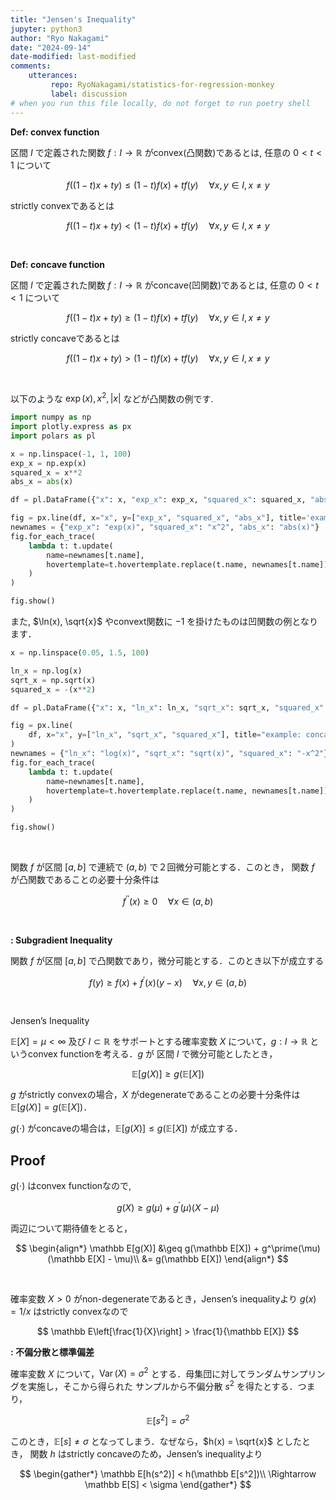 ```yaml
---
title: "Jensen's Inequality"
jupyter: python3
author: "Ryo Nakagami"
date: "2024-09-14"
date-modified: last-modified
comments:
    utterances:
         repo: RyoNakagami/statistics-for-regression-monkey
         label: discussion
# when you run this file locally, do not forget to run poetry shell
---
```


<div class="blog-custom-border">
<strong>Def: convex function</strong> <br>

区間 $I$ で定義された関数 $f:I \to \mathbb R$ がconvex(凸関数)であるとは, 任意の $0 < t < 1$ について

$$
f((1-t)x + ty) \leq (1 - t)f(x) + t f(y)\quad \forall x, y \in I, x \neq y
$$

strictly convexであるとは

$$
f((1-t)x + ty) < (1 - t)f(x) + t f(y)\quad \forall x, y \in I, x \neq y
$$

</div><br>

<div class="blog-custom-border">
<strong>Def: concave function</strong> <br>

区間 $I$ で定義された関数 $f:I \to \mathbb R$ がconcave(凹関数)であるとは, 任意の $0 < t < 1$ について

$$
f((1-t)x + ty) \geq (1 - t)f(x) + t f(y)\quad \forall x, y \in I, x \neq y
$$

strictly concaveであるとは

$$
f((1-t)x + ty) > (1 - t)f(x) + t f(y)\quad \forall x, y \in I, x \neq y
$$

</div><br>

以下のような $\exp(x), x^2, \vert x\vert$ などが凸関数の例です.

```python
import numpy as np
import plotly.express as px
import polars as pl

x = np.linspace(-1, 1, 100)
exp_x = np.exp(x)
squared_x = x**2
abs_x = abs(x)

df = pl.DataFrame({"x": x, "exp_x": exp_x, "squared_x": squared_x, "abs_x": abs_x})

fig = px.line(df, x="x", y=["exp_x", "squared_x", "abs_x"], title='example: convex fucntions')
newnames = {"exp_x": "exp(x)", "squared_x": "x^2", "abs_x": "abs(x)"}
fig.for_each_trace(
    lambda t: t.update(
        name=newnames[t.name],
        hovertemplate=t.hovertemplate.replace(t.name, newnames[t.name]),
    )
)

fig.show()
```

また, $\ln(x), \sqrt{x}$ やconvext関数に $-1$ を掛けたものは凹関数の例となります．

```python
x = np.linspace(0.05, 1.5, 100)

ln_x = np.log(x)
sqrt_x = np.sqrt(x)
squared_x = -(x**2)

df = pl.DataFrame({"x": x, "ln_x": ln_x, "sqrt_x": sqrt_x, "squared_x": squared_x})

fig = px.line(
    df, x="x", y=["ln_x", "sqrt_x", "squared_x"], title="example: concave fucntions"
)
newnames = {"ln_x": "log(x)", "sqrt_x": "sqrt(x)", "squared_x": "-x^2"}
fig.for_each_trace(
    lambda t: t.update(
        name=newnames[t.name],
        hovertemplate=t.hovertemplate.replace(t.name, newnames[t.name]),
    )
)

fig.show()
```

<div class="blog-custom-border">
::: {#thm- .custom_problem }
<br>

関数 $f$ が区間 $[a, b]$ で連続で $(a, b)$ で２回微分可能とする．このとき，
関数 $f$ が凸関数であることの必要十分条件は

$$
f^{\prime\prime}(x) \geq 0 \quad \forall x\in (a, b)
$$

:::

</div>

<br>

<div class="blog-custom-border">
::: {#thm- .custom_problem }
**: Subgradient Inequality**
<br>

関数 $f$ が区間 $[a, b]$ で凸関数であり，微分可能とする．このとき以下が成立する

$$
f(y) \geq f(x) + f^{\prime}(x)(y-x) \quad \forall x, y\in (a, b)
$$

:::

</div><br>

<div class="blog-custom-border">
::: {#thm- .custom_problem }
Jensen’s Inequality
<br>

$\mathbb E[X] = \mu < \infty$ 及び $I \subset \mathbb R$ をサポートとする確率変数 $X$ について，$g:I\to \mathbb R$ というconvex functionを考える．$g$ が 区間 $I$ で微分可能としたとき，

$$
\mathbb E[g(X)] \geq g(\mathbb E[X])
$$

$g$ がstrictly convexの場合，$X$ がdegenerateであることの必要十分条件は $\mathbb E[g(X)] = g(\mathbb E[X])$．

$g(\cdot)$ がconcaveの場合は，$\mathbb E[g(X)] \leq g(\mathbb E[X])$ が成立する．

:::

</div>

::: {.callout-note collapse="false" icon=false}
## Proof

$g(\cdot)$ はconvex functionなので,

$$
g(X) \geq g(\mu) + g^\prime(\mu)(X - \mu)
$$

両辺について期待値をとると，

$$
\begin{align*}
\mathbb E[g(X)] &\geq g(\mathbb E[X]) + g^\prime(\mu)(\mathbb E[X] - \mu)\\
                &= g(\mathbb E[X])
\end{align*}
$$

:::

::: {#exm- .custom_problem }
<br>

確率変数 $X >0$ がnon-degenerateであるとき，Jensen's inequalityより $g(x) = 1/x$ はstrictly convexなので

$$
\mathbb E\left[\frac{1}{X}\right] > \frac{1}{\mathbb E[X]}
$$

$$\tag*{\(\blacksquare\)}$$

:::

::: {#exm- .custom_problem }
**: 不偏分散と標準偏差**
<br>

確率変数 $X$ について，$\operatorname{Var}(X) = \sigma^2$ とする．母集団に対してランダムサンプリングを実施し，そこから得られた
サンプルから不偏分散 $s^2$ を得たとする．つまり，

$$
\mathbb E[s^2] = \sigma^2
$$

このとき，$\mathbb E[s] \neq \sigma$ となってしまう．なぜなら，$h(x) = \sqrt{x}$ としたとき，
関数 $h$ はstrictly concaveのため，Jensen's inequalityより

$$
\begin{gather*}
\mathbb E[h(s^2)] < h(\mathbb E[s^2])\\
\Rightarrow \mathbb E[S] < \sigma
\end{gather*}
$$

$$\tag*{\(\blacksquare\)}$$

:::
